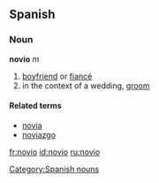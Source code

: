 ==Spanish==

===Noun===
'''novio''' ''m''
#[[boyfriend]] or [[fiancé]]
#in the context of a wedding, [[groom]]

====Related terms====
*[[novia]] {{f}}
*[[noviazgo]] {{m}}

[[Category:Spanish nouns]]

[[fr:novio]]
[[id:novio]]
[[ru:novio]]